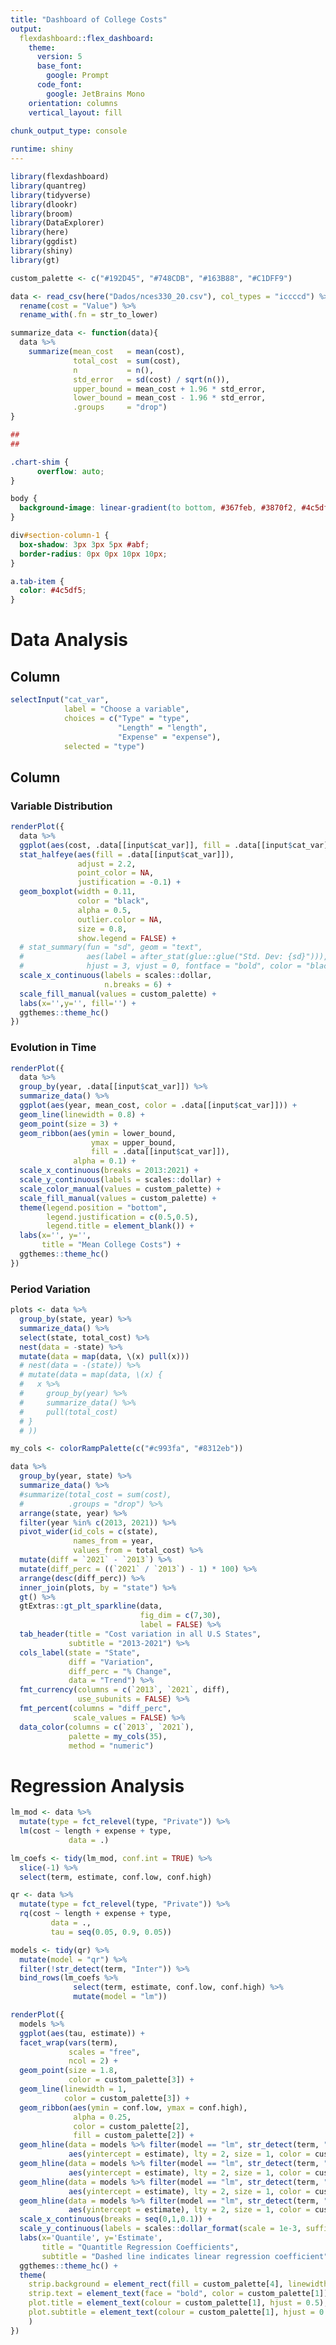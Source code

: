 ```yaml
---
title: "Dashboard of College Costs"
output: 
  flexdashboard::flex_dashboard:
    theme:
      version: 5
      base_font:
        google: Prompt
      code_font:
        google: JetBrains Mono
    orientation: columns
    vertical_layout: fill
    
chunk_output_type: console

runtime: shiny
---
```


```r
library(flexdashboard)
library(quantreg)
library(tidyverse)
library(dlookr)
library(broom)
library(DataExplorer)
library(here)
library(ggdist)
library(shiny)
library(gt)

custom_palette <- c("#192D45", "#748CDB", "#163B88", "#C1DFF9")

data <- read_csv(here("Dados/nces330_20.csv"), col_types = "iccccd") %>%
  rename(cost = "Value") %>%
  rename_with(.fn = str_to_lower)

summarize_data <- function(data){
  data %>%
    summarize(mean_cost   = mean(cost),
              total_cost  = sum(cost),
              n           = n(),
              std_error   = sd(cost) / sqrt(n()),
              upper_bound = mean_cost + 1.96 * std_error,
              lower_bound = mean_cost - 1.96 * std_error,
              .groups     = "drop")
}

## 
##

```

```css
.chart-shim {
      overflow: auto;
}

body {
  background-image: linear-gradient(to bottom, #367feb, #3870f2, #4c5df5, #6744f3, #8312eb);
}

div#section-column-1 {
  box-shadow: 3px 3px 5px #abf;
  border-radius: 0px 0px 10px 10px;
}

a.tab-item {
  color: #4c5df5;
}

```


# Data Analysis

## Column {.sidebar data-width="200"}

```r
selectInput("cat_var",
            label = "Choose a variable", 
            choices = c("Type" = "type",
                        "Length" = "length",
                        "Expense" = "expense"), 
            selected = "type")
```

## Column {.tabset data-width="650"}

### Variable Distribution

```r
renderPlot({
  data %>% 
  ggplot(aes(cost, .data[[input$cat_var]], fill = .data[[input$cat_var]])) +
  stat_halfeye(aes(fill = .data[[input$cat_var]]),
               adjust = 2.2,
               point_color = NA,
               justification = -0.1) +
  geom_boxplot(width = 0.11, 
               color = "black",
               alpha = 0.5,
               outlier.color = NA,
               size = 0.8, 
               show.legend = FALSE) +
  # stat_summary(fun = "sd", geom = "text",
  #              aes(label = after_stat(glue::glue("Std. Dev: {sd}"))),
  #              hjust = 3, vjust = 0, fontface = "bold", color = "black") +
  scale_x_continuous(labels = scales::dollar,
                     n.breaks = 6) +
  scale_fill_manual(values = custom_palette) +
  labs(x='',y='', fill='') + 
  ggthemes::theme_hc()
})


```

### Evolution in Time

```r
renderPlot({
  data %>% 
  group_by(year, .data[[input$cat_var]]) %>% 
  summarize_data() %>% 
  ggplot(aes(year, mean_cost, color = .data[[input$cat_var]])) +
  geom_line(linewidth = 0.8) +
  geom_point(size = 3) +
  geom_ribbon(aes(ymin = lower_bound,
                  ymax = upper_bound, 
                  fill = .data[[input$cat_var]]), 
              alpha = 0.1) +
  scale_x_continuous(breaks = 2013:2021) +
  scale_y_continuous(labels = scales::dollar) +
  scale_color_manual(values = custom_palette) +
  scale_fill_manual(values = custom_palette) +
  theme(legend.position = "bottom",
        legend.justification = c(0.5,0.5),
        legend.title = element_blank()) +
  labs(x='', y='',
       title = "Mean College Costs") +
  ggthemes::theme_hc()
})
```

### Period Variation

```r
plots <- data %>% 
  group_by(state, year) %>% 
  summarize_data() %>% 
  select(state, total_cost) %>% 
  nest(data = -state) %>% 
  mutate(data = map(data, \(x) pull(x)))
  # nest(data = -(state)) %>% 
  # mutate(data = map(data, \(x) {
  #   x %>%
  #     group_by(year) %>%
  #     summarize_data() %>% 
  #     pull(total_cost)
  # }
  # ))

my_cols <- colorRampPalette(c("#c993fa", "#8312eb"))

data %>%
  group_by(year, state) %>%
  summarize_data() %>%
  #summarize(total_cost = sum(cost),
  #          .groups = "drop") %>%
  arrange(state, year) %>%
  filter(year %in% c(2013, 2021)) %>%
  pivot_wider(id_cols = c(state),
              names_from = year,
              values_from = total_cost) %>%
  mutate(diff = `2021` - `2013`) %>% 
  mutate(diff_perc = ((`2021` / `2013`) - 1) * 100) %>%
  arrange(desc(diff_perc)) %>% 
  inner_join(plots, by = "state") %>% 
  gt() %>%
  gtExtras::gt_plt_sparkline(data, 
                             fig_dim = c(7,30),
                             label = FALSE) %>% 
  tab_header(title = "Cost variation in all U.S States",
             subtitle = "2013-2021") %>% 
  cols_label(state = "State",
             diff = "Variation",
             diff_perc = "% Change",
             data = "Trend") %>%
  fmt_currency(columns = c(`2013`, `2021`, diff),
               use_subunits = FALSE) %>%
  fmt_percent(columns = "diff_perc",
              scale_values = FALSE) %>% 
  data_color(columns = c(`2013`, `2021`),
             palette = my_cols(35),
             method = "numeric")

```

# Regression Analysis

```r
lm_mod <- data %>% 
  mutate(type = fct_relevel(type, "Private")) %>% 
  lm(cost ~ length + expense + type,
             data = .)

lm_coefs <- tidy(lm_mod, conf.int = TRUE) %>%
  slice(-1) %>%
  select(term, estimate, conf.low, conf.high)

qr <- data %>% 
  mutate(type = fct_relevel(type, "Private")) %>% 
  rq(cost ~ length + expense + type,
         data = .,
         tau = seq(0.05, 0.9, 0.05))

models <- tidy(qr) %>%
  mutate(model = "qr") %>%
  filter(!str_detect(term, "Inter")) %>%
  bind_rows(lm_coefs %>%
              select(term, estimate, conf.low, conf.high) %>%
              mutate(model = "lm")) 

renderPlot({
  models %>%
  ggplot(aes(tau, estimate)) +
  facet_wrap(vars(term),
             scales = "free", 
             ncol = 2) +
  geom_point(size = 1.8, 
             color = custom_palette[3]) +
  geom_line(linewidth = 1,
            color = custom_palette[3]) +
  geom_ribbon(aes(ymin = conf.low, ymax = conf.high),
              alpha = 0.25,
              color = custom_palette[2], 
              fill = custom_palette[2]) +
  geom_hline(data = models %>% filter(model == "lm", str_detect(term, "length")),
             aes(yintercept = estimate), lty = 2, size = 1, color = custom_palette[3]) +
  geom_hline(data = models %>% filter(model == "lm", str_detect(term, "expense")),
             aes(yintercept = estimate), lty = 2, size = 1, color = custom_palette[3]) +
  geom_hline(data = models %>% filter(model == "lm", str_detect(term, "In-State")),
             aes(yintercept = estimate), lty = 2, size = 1, color = custom_palette[3]) +
  geom_hline(data = models %>% filter(model == "lm", str_detect(term, "Out-of-State")),
             aes(yintercept = estimate), lty = 2, size = 1, color = custom_palette[3]) +
  scale_x_continuous(breaks = seq(0,1,0.1)) +
  scale_y_continuous(labels = scales::dollar_format(scale = 1e-3, suffix = "K")) +
  labs(x='Quantile', y='Estimate',
       title = "Quantitle Regression Coefficients",
       subtitle = "Dashed line indicates linear regression coefficient") +
  ggthemes::theme_hc() +
  theme(
    strip.background = element_rect(fill = custom_palette[4], linewidth = 1),
    strip.text = element_text(face = "bold", color = custom_palette[1]),
    plot.title = element_text(colour = custom_palette[1], hjust = 0.5),
    plot.subtitle = element_text(colour = custom_palette[1], hjust = 0.5)
    )
})

```

